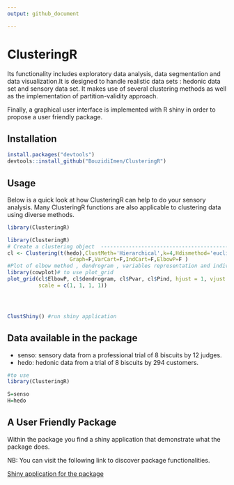 ```yaml
---
output: github_document

---
```




#                   ClusteringR

<!-- badges: start -->
  <!-- badges: end -->

  Its functionality includes exploratory data analysis, data segmentation and data visualization.It is designed to handle realistic data sets : hedonic data set and sensory data set.
It makes use of several clustering methods as well as the implementation of partition-validity approach.

Finally, a graphical user interface is implemented  with R shiny in order to propose a user friendly package.


## Installation

``` r
install.packages("devtools")
devtools::install_github("BouzidiImen/ClusteringR")

```


## Usage 
Below is a quick look at how ClusteringR can help to do your sensory analysis.
Many ClusteringR functions are also applicable to clustering data using diverse methods.

```r
library(ClusteringR)
```



```r

library(ClusteringR)
# Create a clustering object  -------------------------------------------------
cl <- Clustering(t(hedo),ClustMeth='Hierarchical',k=4,Hdismethod='euclidean',Hmethod="ward.D2",
                    Graph=F,VarCart=F,IndCart=F,ElbowP=F )
#Plot of elbow method , dendrogram , variables representation and individuals
library(cowplot)# to use plot_grid
plot_grid(cl$ElbowP, cl$dendrogram, cl$Pvar, cl$Pind, hjust = 1, vjust = 1,
          scale = c(1, 1, 1, 1))





```

```r
ClustShiny() #run shiny application
```

## Data available in the package

* senso: sensory data from a professional trial of 8 biscuits by 12 judges.
* hedo: hedonic data from a trial of 8 biscuits by 294 customers.
```r
#to use 
library(ClusteringR)

S=senso
H=hedo

```

## A User Friendly Package

Within the package you find a shiny application that demonstrate what the package does.


NB: You can visit the following link to discover package functionalities.

[Shiny application for the package](https://imenbouzidi.shinyapps.io/InterfaceForThepackage/)
